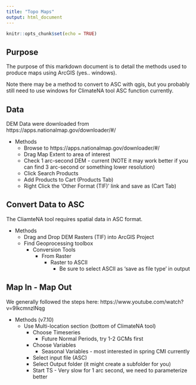 ```yaml
---
title: "Topo Maps"
output: html_document
---
```


```r
knitr::opts_chunk$set(echo = TRUE)
```

## Purpose

The purpose of this markdown document is to detail the methods used to produce maps using ArcGIS (yes.. windows).

Note there may be a method to convert to ASC with qgis, but you probably still need to use windows for ClimateNA tool ASC function currently. 

## Data

DEM Data were downloaded from https://apps.nationalmap.gov/downloader/#/

* Methods
  + Browse to https://apps.nationalmap.gov/downloader/#/
  + Drag Map Extent to area of interest
  + Check 1 arc-second DEM - current (NOTE it may work better if you can find 3 arc-second or something lower resolution)
  + Click Search Products
  + Add Products to Cart (Products Tab)
  + Right Click the 'Other Format (TIF)' link and save as (Cart Tab)
  

## Convert Data to ASC

The CliamteNA tool requires spatial data in ASC format.

* Methods
  + Drag and Drop DEM Rasters (TIF) into ArcGIS Project
  + Find Geoprocessing toolbox
    + Conversion Tools
      + From Raster
        + Raster to ASCII
          + Be sure to select ASCII as 'save as file type' in output
          
## Map In - Map Out

We generally followed the steps here: https://www.youtube.com/watch?v=9IkcmnzlNqg
  
* Methods (v7.10)
  + Use Multi-location section (bottom of ClimateNA tool)
    + Choose Timeseries
      + Future Normal Periods, try 1-2 GCMs first
    + Choose Variables
      + Seasonal Variables - most interested in spring CMI currently
    + Select input file (ASC)
    + Select Output folder (it might create a subfolder for you)
    + Start TS - Very slow for 1 arc second, we need to parameterize better
    
    